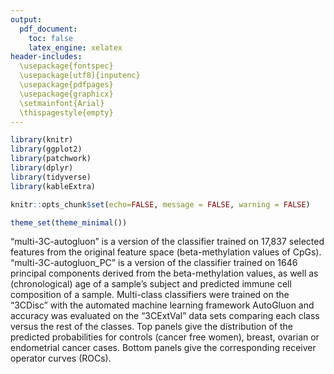 ```yaml
---
output:
  pdf_document:
    toc: false
    latex_engine: xelatex
header-includes:
  \usepackage{fontspec}
  \usepackage[utf8]{inputenc}
  \usepackage{pdfpages}
  \usepackage{graphicx}
  \setmainfont{Arial}
  \thispagestyle{empty}
---
```


```r
library(knitr)
library(ggplot2)
library(patchwork)
library(dplyr)
library(tidyverse)
library(kableExtra)

knitr::opts_chunk$set(echo=FALSE, message = FALSE, warning = FALSE)

theme_set(theme_minimal())

```


\includegraphics[]{./figure_supplement/FigureS2.png}

\subsection{Extended data item 3. Effect of PCA transformation (feature extraction) on the performance of cancer predition models.} 
\textbf{(a)} "multi-3C-autogluon" is a version of the classifier trained on 17,837 selected features from the original feature space (beta-methylation values of CpGs).
\textbf{(b)} "multi-3C-autogluon\_PC" is a version of the classifier trained on 1646 principal components derived from the beta-methylation values, as well as (chronological) age of a sample's subject and predicted immune cell composition of a sample.
Multi-class classifiers were trained on the "3CDisc" with the automated machine learning framework AutoGluon and accuracy was evaluated on the "3CExtVal" data sets comparing each class versus the rest of the classes. Top panels give the distribution of the predicted probabilities for controls (cancer free women), breast, ovarian or endometrial cancer cases. Bottom panels give the corresponding receiver operator curves (ROCs).


